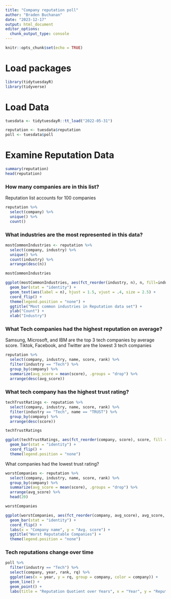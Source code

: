 ```yaml
---
title: "Company reputation poll"
author: "Braden Buchanan"
date: "2023-12-17"
output: html_document
editor_options: 
  chunk_output_type: console
---
```


```r
knitr::opts_chunk$set(echo = TRUE)
```

# Load packages
```r
library(tidytuesdayR)
library(tidyverse)
```

# Load Data
```r
tuesdata <- tidytuesdayR::tt_load("2022-05-31")

reputation <- tuesdata$reputation
poll <- tuesdata$poll
```

# Examine Reputation Data
```r
summary(reputation)
head(reputation)
```

### How many companies are in this list?
Reputation list accounts for 100 companies
```r
reputation %>%
  select(company) %>%
  unique() %>%
  count()
```

### What industries are the most represented in this data?
```r
mostCommonIndustries <- reputation %>%
  select(company, industry) %>%
  unique() %>%
  count(industry) %>%
  arrange(desc(n))

mostCommonIndustries

ggplot(mostCommonIndustries, aes(fct_reorder(industry, n), n, fill=industry)) +
  geom_bar(stat = "identity") +
  geom_text(aes(label = n), hjust = 1.5, vjust = .4, size = 2.5) +
  coord_flip() + 
  theme(legend.position = "none") +
  ggtitle("Most common industries in Reputation data set") +
  ylab("Count") + 
  xlab("Industry")
```

### What Tech companies had the highest reputation on average?
Samsung, Microsoft, and IBM are the top 3 tech companies by average score. Tiktok, Facebook, and Twitter are the lowest 3 tech companies
```r
reputation %>%
  select(company, industry, name, score, rank) %>%
  filter(industry == "Tech") %>%
  group_by(company) %>%
  summarize(avg_score = mean(score), .groups = "drop") %>%
  arrange(desc(avg_score))
```

### What tech company has the highest trust rating?
```r
techTrustRatings <- reputation %>%
  select(company, industry, name, score, rank) %>%
  filter(industry == "Tech", name == "TRUST") %>%
  group_by(company) %>%
  arrange(desc(score))

techTrustRatings

ggplot(techTrustRatings, aes(fct_reorder(company, score), score, fill = company)) +
  geom_bar(stat = "identity") +
  coord_flip() + 
  theme(legend.position = "none")
```

What companies had the lowest trust rating?
```r
worstCompanies <- reputation %>%
  select(company, industry, name, score, rank) %>%
  group_by(company) %>%
  summarize(avg_score = mean(score), .groups = "drop") %>%
  arrange(avg_score) %>%
  head(20)

worstCompanies

ggplot(worstCompanies, aes(fct_reorder(company, avg_score), avg_score, fill = company)) +
  geom_bar(stat = "identity") +
  coord_flip() +
  labs(x = "Company name", y = "Avg. score") +
  ggtitle("Worst Reputatable Companies") +
  theme(legend.position = "none")
```

### Tech reputations change over time
```r
poll %>%
  filter(industry == "Tech") %>%
  select(company, year, rank, rq) %>%
  ggplot(aes(x = year, y = rq, group = company, color = company)) +
  geom_line() +
  geom_point() +
  labs(title = "Reputation Quotient over Years", x = "Year", y = "Reputation Quotient")
```



